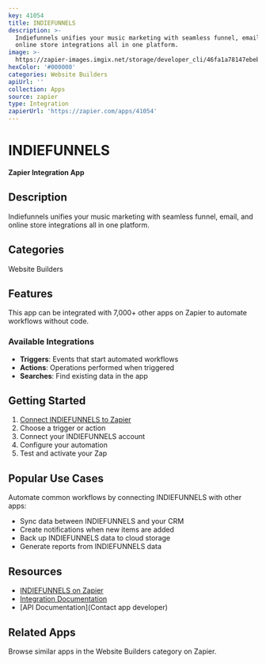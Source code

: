```yaml
---
key: 41054
title: INDIEFUNNELS
description: >-
  Indiefunnels unifies your music marketing with seamless funnel, email, and
  online store integrations all in one platform.
image: >-
  https://zapier-images.imgix.net/storage/developer_cli/46fa1a78147ebebd2bf80098e9c35936.png?auto=format%2Ccompress&ixlib=python-3.0.0&q=50
hexColor: '#000000'
categories: Website Builders
apiUrl: ''
collection: Apps
source: zapier
type: Integration
zapierUrl: 'https://zapier.com/apps/41054'
---
```

# INDIEFUNNELS

**Zapier Integration App**

## Description

Indiefunnels unifies your music marketing with seamless funnel, email, and online store integrations all in one platform.

## Categories

Website Builders

## Features

This app can be integrated with 7,000+ other apps on Zapier to automate workflows without code.

### Available Integrations

- **Triggers**: Events that start automated workflows
- **Actions**: Operations performed when triggered
- **Searches**: Find existing data in the app

## Getting Started

1. [Connect INDIEFUNNELS to Zapier](https://zapier.com/apps/41054)
2. Choose a trigger or action
3. Connect your INDIEFUNNELS account
4. Configure your automation
5. Test and activate your Zap

## Popular Use Cases

Automate common workflows by connecting INDIEFUNNELS with other apps:

- Sync data between INDIEFUNNELS and your CRM
- Create notifications when new items are added
- Back up INDIEFUNNELS data to cloud storage
- Generate reports from INDIEFUNNELS data

## Resources

- [INDIEFUNNELS on Zapier](https://zapier.com/apps/41054)
- [Integration Documentation](https://zapier.com/apps/41054/integrations)
- [API Documentation](Contact app developer)

## Related Apps

Browse similar apps in the Website Builders category on Zapier.
